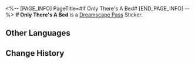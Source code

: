 <%-- [PAGE_INFO]
PageTitle=#If Only There's A Bed#
[END_PAGE_INFO] --%>
{{Stub|Location information}}
{{Item Infobox
|id          = 223251
|image       = Dreamscape Pass Sticker If Only There's A Bed.png{{subst:void|<!--$UPLOAD:<<SpriteOutput/TravelBrochure/StickFigures/223251.png>-<Dreamscape Pass Sticker If Only There's A Bed.png>-<Item Icons>>-->}}
|type        = Dreamscape Pass Sticker
|invCategory = 
|rarity      = 4
|effect      = 
|description = Digital stickers that can be used to decorate the pages of the Dreamtour Handbook. They come in many different styles.
}}
{{Description|It already says there, clear as day: If Only There's A Bed.}}
'''If Only There's A Bed''' is a [[Dreamscape Pass]] Sticker.

==Other Languages==
{{Other Languages
|en   = If Only There's A Bed
|zhs  = 要是有张床就好了
|zht  = 要是有張床就好了
|ja   = ベッドがあればいいのに
|ko   = 침대가 있으면 좋을 텐데
|es   = Ojalá hubiera una cama...
|fr   = Si seulement il y avait un lit
|ru   = Вот бы была кровать
|th   = ถ้ามีเตียงก็ดีสิ
|vi   = Nếu Có Chiếc Giường Thì Tốt Quá
|de   = Hauptsache ein Bett
|id   = Andai Saja ada Kasur
|pt   = Se Ao Menos Houvesse Uma Cama
}}

==Change History==
{{Change History|2.0}}